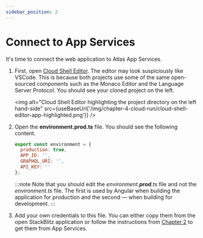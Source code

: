 ```yaml
---
sidebar_position: 2
---
```



# Connect to App Services

It's time to connect the web application to Atlas App Services.

1. First, open [Cloud Shell Editor](https://console.cloud.google.com/cloudshelleditor). The editor may look suspiciously like VSCode. This is because both projects use some of the same open-sourced components such as the Monaco Editor and the Language Server Protocol. You should see your cloned project on the left.

    <img
        alt="Cloud Shell Editor highlighting the project directory on the left hand-side"
        src={useBaseUrl('/img/chapter-4-cloud-run/cloud-shell-editor-app-highlighted.png')}
    />

1. Open the **environment.prod.ts** file. You should see the following content.

    ```js title=Google-Cloud-MongoDB-Atlas-Workshop/src/environments/environment.prod.ts
    export const environment = {
      production: true,
      APP_ID: '',
      GRAPHQL_URI: '',
      API_KEY: ''
    };
    ```

    :::note
    Note that you should edit the *environment.**prod**.ts* file and not the *environment.ts* file. The first is used by Angular when building the application for production and the second — when building for development.
    :::

1. Add your own credentials to this file. You can either copy them from the open StackBlitz application or follow the instructions from [Chapter 2](/docs/app-services/app-graphql#app-services-authentication-credentials) to get them from App Services. 
